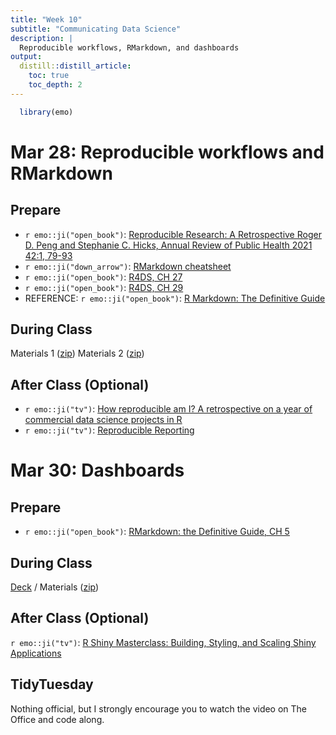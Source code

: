 ```yaml
---
title: "Week 10"
subtitle: "Communicating Data Science"
description: |
  Reproducible workflows, RMarkdown, and dashboards
output:
  distill::distill_article:
    toc: true
    toc_depth: 2
---
```


```r
  library(emo)
```

# Mar 28: Reproducible workflows and RMarkdown

## Prepare

* `r emo::ji("open_book")`: [Reproducible Research: A Retrospective
Roger D. Peng and Stephanie C. Hicks, Annual Review of Public Health 2021 42:1, 79-93](https://www.annualreviews.org/doi/abs/10.1146/annurev-publhealth-012420-105110)
* `r emo::ji("down_arrow")`: [RMarkdown cheatsheet](https://raw.githubusercontent.com/rstudio/cheatsheets/main/rmarkdown.pdf)
* `r emo::ji("open_book")`: [R4DS, CH 27](https://r4ds.had.co.nz/r-markdown.html)
* `r emo::ji("open_book")`: [R4DS, CH 29](https://r4ds.had.co.nz/r-markdown-formats.html)
* REFERENCE: `r emo::ji("open_book")`: [R Markdown: The Definitive Guide](https://bookdown.org/yihui/rmarkdown/)
  
## During Class

Materials 1 ([zip](https://www.dropbox.com/s/3vpw7yr33eivhvq/models3.zip?dl=1))
Materials 2 ([zip](https://www.dropbox.com/s/qlld80bnd8n3rvj/communicating1.zip?dl=1))

## After Class (Optional)

* `r emo::ji("tv")`: [How reproducible am I? A retrospective on a year of commercial data science projects in R](https://www.rstudio.com/resources/rstudioglobal-2021/how-reproducible-am-i-a-retrospective-on-a-year-of-commercial-data-science-projects-in-r/)
* `r emo::ji("tv")`: [Reproducible Reporting](https://www.rstudio.com/resources/webinars/reproducible-reporting/)


# Mar 30: Dashboards

## Prepare

* `r emo::ji("open_book")`: [RMarkdown: the Definitive Guide, CH 5](https://bookdown.org/yihui/rmarkdown/dashboards.html)
  
## During Class

[Deck](https://ericpgreen.github.io/glhlth562/materials/communicating2/communicating2_deck.html) / Materials ([zip](https://www.dropbox.com/s/jnot6io5q77ermi/communicating2.zip?dl=1))

## After Class (Optional)

`r emo::ji("tv")`: [R Shiny Masterclass: Building, Styling, and Scaling Shiny Applications](https://youtu.be/MYVojGHeKAc)

## TidyTuesday

Nothing official, but I strongly encourage you to watch the video on The Office and code along.
